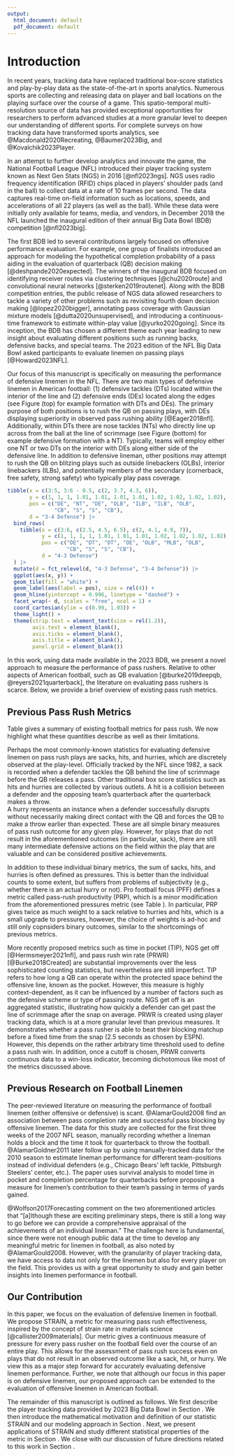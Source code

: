 ```yaml
---
output:
  html_document: default
  pdf_document: default
---
```


# Introduction {#sec:introduction}

<!--
TODO: update citations after they're published
-->

<!--
textual citation (\citet): @Baumer2023Big
parenthetical citation (\citep): [@Baumer2023Big]
-->

In recent years, tracking data have replaced traditional box-score statistics and play-by-play data as the state-of-the-art in sports analytics.  Numerous sports are collecting and releasing data on player and ball locations on the playing surface over the course of a game. This spatio-temporal multi-resolution source of data has provided exceptional opportunities for researchers to perform advanced studies at a more granular level to deepen our understanding of different sports.  For complete surveys on how tracking data have transformed sports analytics, see @Macdonald2020Recreating, @Baumer2023Big, and @Kovalchik2023Player.

<!-- We contribute to the growing literature of research based on player tracking data in American football.  -->

In an attempt to further develop analytics and innovate the game, the National Football League (NFL) introduced their player tracking system known as Next Gen Stats (NGS) in 2016 [@nfl2023ngs].
NGS uses radio frequency identification (RFID) chips placed in players' shoulder pads (and in the ball) to collect data at a rate of 10 frames per second.
The data captures real-time on-field information such as locations, speeds, and accelerations of all 22 players (as well as the ball).
While these data were initially only available for teams, media, and vendors, in December 2018 the NFL launched the inaugural edition of their annual Big Data Bowl (BDB) competition [@nfl2023big].  

The first BDB led to several contributions largely focused on offensive performance evaluation. For example, one group of finalists introduced an approach for modeling the hypothetical completion probability of a pass aiding in the evaluation of quarterback (QB) decision making [@deshpande2020expected]. The winners of the inaugural BDB focused on identifying receiver routes via clustering techniques [@chu2020route] and convolutional neural networks [@sterken2019routenet]. Along with the BDB competition entries, the public release of NGS data allowed researchers to tackle <!-- (pun intended.  #eyeroll) --> a variety of other problems such as revisiting fourth down decision making [@lopez2020bigger], annotating pass coverage with Gaussian mixture models [@dutta2020unsupervised], and introducing a continuous-time framework to estimate within-play value [@yurko2020going].  Since its inception, the BDB has chosen a different theme each year leading to new insight about evaluating different positions such as running backs, defensive backs, and special teams. The 2023 edition of the NFL Big Data Bowl asked participants to evaluate linemen on passing plays [@Howard2023NFL].

Our focus of this manuscript is specifically on measuring the performance of defensive linemen in the NFL. There are two main types of defensive linemen in American football: (1) defensive tackles (DTs) located within the interior of the line and (2) defensive ends (DEs) located along the edges (see Figure \ref{fig:formation} (top) for example formation with DTs and DEs). The primary purpose of both positions is to rush the QB on passing plays, with DEs displaying superiority in observed pass rushing ability [@Eager2018nfl]. Additionally, within DTs there are nose tackles (NTs) who directly line up across from the ball at the line of scrimmage (see Figure \ref{fig:formation} (bottom) for example defensive formation with a NT). Typically, teams will employ either one NT or two DTs on the interior with DEs along either side of the defensive line. In addition to defensive lineman, other positions may attempt to rush the QB on blitzing plays such as outside linebackers (OLBs), interior linebackers (ILBs), and potentially members of the secondary (cornerback, free safety, strong safety) who typically play pass coverage.

```r
tibble(x = c(3:5, 3:6 - 0.5, c(2, 3.7, 4.3, 6)),
       y = c(1, 1, 1, 1.01, 1.01, 1.01, 1.01, 1.02, 1.02, 1.02, 1.02),
       pos = c("DE", "NT", "DE", "OLB", "ILB", "ILB", "OLB",
               "CB", "S", "S", "CB"),
       d = "3-4 Defense") |> 
  bind_rows(
    tibble(x = c(3:6, c(2.5, 4.5, 6.5), c(2, 4.1, 4.9, 7)),
           y = c(1, 1, 1, 1, 1.01, 1.01, 1.01, 1.02, 1.02, 1.02, 1.02),
           pos = c("DE", "DT", "DT", "DE", "OLB", "MLB", "OLB",
                   "CB", "S", "S", "CB"),
           d = "4-3 Defense") 
  ) |> 
  mutate(d = fct_relevel(d, "4-3 Defense", "3-4 Defense")) |> 
  ggplot(aes(x, y)) +
  geom_tile(fill = "white") +
  geom_label(aes(label = pos), size = rel(4)) +
  geom_hline(yintercept = 0.996, linetype = "dashed") +
  facet_wrap(~ d, scales = "free", ncol = 1) +
  coord_cartesian(ylim = c(0.99, 1.03)) +
  theme_light() +
  theme(strip.text = element_text(size = rel(1.2)),
        axis.text = element_blank(),
        axis.ticks = element_blank(),
        axis.title = element_blank(),
        panel.grid = element_blank())
```

In this work, using data made available in the 2023 BDB, we present a novel approach to measure the performance of pass rushers. Relative to other aspects of American football, such as QB evaluation [@burke2019deepqb, @reyers2021quarterback], the literature on evaluating pass rushers is scarce. Below, we provide a brief overview of existing pass rush metrics.

<!-- (defensive players whose role on a given play is to put pressure on the QB) -->

## Previous Pass Rush Metrics

Table \ref{tab:metrics} gives a summary of existing football metrics for pass rush.
We now highlight what these quantities describe as well as their limitations.

\begin{table}
\caption{A summary of previously-existing pass rush metrics. \label{tab:metrics}}
\centering
\begin{tabular}{p{0.27\textwidth}p{0.67\textwidth}}
\hline
Metric & Description \\ 
\hline
Sacks & A defender tackles the QB behind the line of scrimmage before the QB is able to throw a pass \\
Hits & A defender tackles the QB behind the line of scrimmage after the QB is able to throw a pass. \\
Hurries & A defender pressures the QB behind the line of scrimmage forcing the QB to throw the ball prior sooner than intended. \\
Pressures & $\text{Hurries} + \text{ Hits } + \text{ Sacks}$ \\
Pass-Rush Productivity & $\displaystyle \frac{(\text{Hurries} + \text{Hits})/2 + \text{Sacks}}{\text{ Pass Rush Snaps}}$\\
Time In Pocket & Time (in seconds) between ball snap and throw or pocket collapse for a QB \\
NGS Get Off & Average time (in seconds) required for a defender to cross the line of scrimmage after the ball snap.\\
Pass Rush Win Rate & Rate at which pass rusher beats pass block within 2.5 seconds after ball snap\\
\hline
\end{tabular}
\end{table}


Perhaps the most commonly-known statistics for evaluating defensive linemen on pass rush plays are sacks, hits, and hurries, which are discretely observed at the play-level.
Officially tracked by the NFL since 1982, a sack is recorded when a defender tackles the QB behind the line of scrimmage before the QB releases a pass. 
Other traditional box score statistics such as hits and hurries are collected by various outlets. 
A hit is a collision between a defender and the opposing team's quarterback after the quarterback makes a throw.  
A hurry represents an instance when a defender successfully disrupts without necessarily making direct contact with the QB and forces the QB to make a throw earlier than expected.
These are all simple binary measures of pass rush outcome for any given play.
However, for plays that do not result in the aforementioned outcomes (in particular, sack), there are still many intermediate defensive actions on the field within the play that are valuable and can be considered positive achievements.

In addition to these individual binary metrics, the sum of sacks, hits, and hurries is often defined as pressures.
This is better than the individual counts to some extent, but suffers from problems of subjectivity (e.g., whether there is an actual hurry or not).
Pro football focus (PFF) defines a metric called pass-rush productivity (PRP), which is a minor modification from the aforementioned pressures metric (see Table \ref{tab:metrics}).
In particular, PRP gives twice as much weight to a sack relative to hurries and hits, which is a small upgrade to pressures, however, the choice of weights is ad-hoc and still only copnsiders binary outcomes, similar to the shortcomings of previous metrics.

<!-- and are still binary outcomes (i.e. There is a continuum of plays that are not hurries that all counted as simply "not hurries"). -->

<!-- (https://www.pro-football-reference.com/years/2022/advanced.htm) -->

<!-- [Pro football ref has a slightly different QB pressures formula than the formula below https://www.pro-football-reference.com/about/advanced_stats.htm] -->


<!-- $$\frac{(\text{Hurries} + \text{Hits})/2 + \text{Sacks}}{\text{ Pass Rush Snaps}}$$ -->

<!-- (https://www.pro-football-reference.com/about/advanced_stats.htm) -->

More recently proposed metrics such as time in pocket (TIP), NGS get off [@Hermsmeyer2021nfl], and pass rush win rate (PRWR) [@Burke2018Created] are substantial improvements over the less sophisticated counting statistics, but nevertheless are still imperfect.
TIP refers to how long a QB can operate within the protected space behind the offensive line, known as the pocket.
However, this measure is highly context-dependent, as it can be influenced by a number of factors such as the defensive scheme or type of passing route.
NGS get off is an aggregated statistic, illustrating how quickly a defender can get past the line of scrimmage after the snap on average.
PRWR is created using player tracking data, which is at a more granular level than previous measures.
It demonstrates whether a pass rusher is able to beat their blocking matchup before a fixed time from the snap (2.5 seconds as chosen by ESPN).
However, this depends on the rather arbitrary time threshold used to define a pass rush win.  In addition, once a cutoff is chosen, PRWR converts continuous data to a win-loss indicator, becoming dichotomous like most of the metrics discussed above.  

<!-- (e.g. deep versus shallow). -->

<!-- (https://www.espn.com/nfl/story/_/id/34536376/2022-nfl-pass-rushing-run-stopping-blocking-leaderboard-win-rate-rankings-top-players-teams) -->

<!-- All of these measures represent different versions of "the best we can do with the available data". -->
<!-- Without granular data, it is difficult to measure effectiveness of a pass rusher so many simple metrics of success have been proposed.  -->



<!-- (https://www.pff.com/news/pro-pff-signature-statistics-a-glossary#:~:text=Time%20in%20Pocket,time%20until%20a%20quarterback%20scrambles) -->

<!-- (https://www.espn.com/nfl/story/_/id/34536376/2022-nfl-pass-rushing-run-stopping-blocking-leaderboard-win-rate-rankings-top-players-teams) -->


<!-- ## Previous Pass-Rush Measure in academic literaure -->

## Previous Research on Football Linemen

<!-- https://www.taylorfrancis.com/chapters/edit/10.1201/9781315166070-12/forecasting-performance-college-prospects-selected-national-football-league-draft-julian-wolfson-vittorio-addona-robert-schmicker -->

The peer-reviewed literature on measuring the performance of football linemen (either offensive or defensive) is scant.
@AlamarGould2008 find an association between pass completion rate and successful pass blocking by offensive linemen.
The data for this study are collected for the first three weeks of the 2007 NFL season, manually recording whether a lineman holds a block and the time it took for quarterback to throw the football.
@AlamarGoldner2011 later follow up by using manually-tracked data for the 2010 season to estimate lineman performance for different team-positions instead of individual defenders (e.g., Chicago Bears' left tackle, Pittsburgh Steelers' center, etc.).
The paper uses survival analysis to model time in pocket and completion percentage for quarterbacks before proposing a measure for linemen's contribution to their team's passing in terms of yards gained.

@Wolfson2017Forecasting comment on the two aforementioned articles that "[a]lthough these are exciting preliminary steps, there is still a long way to go before we can provide a comprehensive appraisal of the achievements of an individual lineman."
The challenge here is fundamental, since there were not enough public data at the time to develop any meaningful metric for linemen in football, as also noted by @AlamarGould2008.
However, with the granularity of player tracking data, we have access to data not only for the linemen but also for every player on the field.
This provides us with a great opportunity to study and gain better insights into linemen performance in football.

<!-- The academic literature on the performance of linemen, either offensive or defensive in football is scant. @AlamarGould2008 studied the the relationship between pass completion rate and performance of offensive linemen in terms of how successful they were at blocking.  The data for this study was collecting essentially by hand by watching and charting the performance of each lineman on a play.  This was done using games from the beginning 2007 season for seven teams and their first three games each.  The authors note that there is not much research on linemen saying "One of the principal reasons for this lack of study is the absence of publicly available data that is needed in order to track the performance of a specific lineman."  -->

<!-- Later, @AlamarGoldner2011 again studied offensive linemen performance.  They analyzed 20 teams during the 2010 season for a total of 1,259 plays.  They don't estimate the performance of an individual lineman, but rather positions on a team (e.g. Chicago Bears' left tackle, Pittsburgh Steelers' center, etc.).  They then go on to use a survival analysis model to estimate time in pocket.  The average probability of success from the survival model is then used as a covariate in a model to estimate the probability of competing a pass, and they show that there is a significant relationship between these two probabilities.   -->

## Our Contribution

In this paper, we focus on the evaluation of defensive linemen in football.
We propose STRAIN, a metric for measuring pass rush effectiveness, inspired by the concept of strain rate in materials science [@callister2009materials].
Our metric gives a continuous measure of pressure for every pass rusher on the football field over the course of an entire play.
This allows for the assessment of pass rush success even on plays that do not result in an observed outcome like a sack, hit, or hurry.
We view this as a major step forward for accurately evaluating defensive linemen performance.
Further, we note that although our focus in this paper is on defensive linemen, our proposed approach can be extended to the evaluation of offensive linemen in American football.  

The remainder of this manuscript is outlined as follows.
We first describe the player tracking data provided by 2023 Big Data Bowl in Section \ref{sec:data}.
We then introduce the mathematical motivation and definition of our statistic STRAIN and our modeling approach in Section \ref{sec:methods}.
Next, we present applications of STRAIN and study different statistical properties of the metric in Section \ref{sec:results}.
We close with our discussion of future directions related to this work in Section \ref{sec:discussion}.


<!-- : They talk about how there is no data available to measure offensive line performance.  1259 plays, 20 teams, 2010 season.  Success of each offensive lineman was evaluated using the best judgement of the observer.   Collected time in pocket.  They collected a bunch of binary variables and did this all by HAND!  Estimate a survival model for each position on the offensive line.  They don't rank individuals, but rather positions on a team.  They then use the predicted probability as a covariate in a model to predict completion.  -->


<!-- @AlamarGould2008: Abstract: Protecting the quarterback is an integral part of the passing game in the National Football league, yet the relationship between the abilities of an individual lineman and the effectiveness of a passing game remains unexplored. One of the principal reasons for this lack of study is the absence of publicly available data that is needed in order to track the performance of a specific lineman. In order to create the relevant data, the first 3 games of the 2007 NFL season for seven different teams were charted. The performance of each lineman was recorded on every pass play, as well as the amount of undisturbed time the quarterback was given (time in the pocket) to make a throw. These data were used in a series of regressions to determine how likely a lineman was to successfully hold his block in relation to the time it took for the quarterback to throw the ball, for each lineman in the sample. These data were also used to estimate the correlation between successful blocking and completion rate. The results of these regressions were then used to simulate the effects that different linemen have on the passing game. The trade in the offseason between the New York Jets and Washington Redskins which sent left guard Pete Kendall to Washington was examined. The analysis finds that the Jets lost approximately 3 percentage points on their completion rate due to the trade. -->

<!-- Is this interesting? https://www.ncbi.nlm.nih.gov/pmc/articles/PMC2938948/ -->

<!-- Evaluating offensive line salray: https://sites.duke.edu/djepapers/files/2016/10/froelich-dje.pdf -->

<!-- Read this:  -->
<!-- https://www.researchgate.net/profile/Gita-Sukthankar/publication/220814393_A_Real-Time_Opponent_Modeling_System_for_Rush_Football/links/00b7d528a16b30fc12000000/A-Real-Time-Opponent-Modeling-System-for-Rush-Football.pdf -->

<!-- Pass Rush productivity  -->
<!-- Time in pocket -->
<!-- Pass Rush win rate -->



<!-- hurries hits and sacks are "pressures" -->

<!-- Limitations -->





<!-- Sacks, hits, hurries, pressures -->

<!-- Officially tracked by the NFL since 1982, the most well known statistic for evaluating defensive linemen on pass rushing plays is the sack, which occurs when a defensive player tackles the quarterback behind the line of scrimmage before the quarterback is able to throw a pass. -->

<!-- Sack definition:  -->

<!-- https://www.pro-football-reference.com/about/advanced_stats.htm -->

<!-- Pressures: QB pressures (hurries + knockdowns + sack plays). Note that "sack plays" in this instance include both sacks and assists. -->

<!-- Hurried: Times QBs were hurried - defined as a situation when the QB is forced to throw the ball earlier than intended or is chased around/out of the pocket as the result of defensive pressure -->

<!-- Hit: Times QBs were hit - occurs when the QB hits the ground after a throw, not marked on a sack play -->

<!-- PFF's Pass-Rush Productivity (PRP) -->

<!-- https://www.pff.com/news/pro-signature-stats-spotlight-defensive-line -->



<!-- More recently metrics such as Time In Pocket (TIP) and Pass Rush Win Rate (PRWR) have also been proposed and are substantial improvements over the less sophisticated counting statistics.  -->

<!-- Pocket Time: Number of seconds the quarterback was in the pocket between the snap of the ball and a pass or the collapse of the pocket -->

<!-- @Burke2018Created -->
<!-- @AlamarGoldner2013: They talk about how there is no data available to measure offensive line performance.  1259 plays, 20 teams, 2010 season.  Success of each offensive lineman was evaluated using the best judgement of the observer.   Collected time in pocket.  They collected a bunch of binary variables and did this all by HAND!  Estimate a survival model for each position on the offensive line.  They don't rank individuals, but rather positions on a team.  They then use the predicted probability as a covariate in a model to predict completion.   -->

<!-- @AlamarGould2008 -->

<!-- https://www.espn.com/nfl/story/_/id/24892208 -->

<!-- 2.5 seconds, arbitrary -->


<!-- While PRWR is certainly a step in the right direction, it takes continuous data and converts it to a binary win/loss, which is generally not recommended in statistical analysis -->



